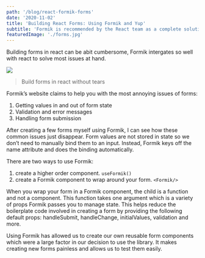 ```yaml
---
path: '/blog/react-formik-forms'
date: '2020-11-02'
title: 'Building React Forms: Using Formik and Yup'
subtitle: 'Formik is recommended by the React team as a complete solution and can handle validation, input bindings, as well as errors and state changes. With this recommendation, I set out to learn more and create some test examples to bring to my team.'
featuredImage: './forms.jpg'
---
```


Building forms in react can be abit cumbersome, Formik intergates so well with react to solve most issues at hand.

![](https://res.cloudinary.com/practicaldev/image/fetch/s--8lsOobIQ--/c_imagga_scale,f_auto,fl_progressive,h_420,q_auto,w_1000/https://dev-to-uploads.s3.amazonaws.com/i/n405vzvl1mfyyqo5mt1z.png)
 
> Build forms in react without tears

Formik’s website claims to help you with the most annoying issues of forms:

 1. Getting values in and out of form state
 2. Validation and error messages
 3. Handling form submission

After creating a few forms myself using Formik, I can see how these common issues just disappear. Form values are not stored in state so we don’t need to manually bind them to an input. Instead, Formik keys off the name attribute and does the binding automatically.

There are two ways to use Formik: 
  1. create a higher order component. `useFormik()`
  2. create a Formik component to wrap around your form. `<Formik/>`

When you wrap your form in a Formik component, the child is a function and not a component. This function takes one argument which is a variety of props Formik passes you to manage state. This helps reduce the boilerplate code involved in creating a form by providing the following default props: handleSubmit, handleChange, initialValues, validation and more.

Using Formik has allowed us to create our own reusable form components which were a large factor in our decision to use the library. It makes creating new forms painless and allows us to test them easily.
